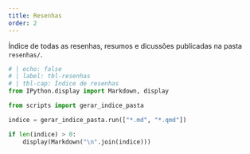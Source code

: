 ```yaml
---
title: Resenhas
order: 2
---
```


Índice de todas as resenhas, resumos e dicussões publicadas na pasta `resenhas/`.

```python
# | echo: false
# | label: tbl-resenhas
# | tbl-cap: Índice de resenhas
from IPython.display import Markdown, display

from scripts import gerar_indice_pasta

indice = gerar_indice_pasta.run(["*.md", "*.qmd"])

if len(indice) > 0:
    display(Markdown("\n".join(indice)))
```
